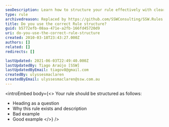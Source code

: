 ```yaml
---
seoDescription: Learn how to structure your rule effectively with clear headings, descriptions, and examples for better content creation
type: rule
archivedreason: Replaced by https://github.com/SSWConsulting/SSW.Rules.Content/wiki/How-to-Create-Rules
title: Do you use the correct Rule structure?
guid: b5772efb-08aa-471e-a2fb-166fd45720d9
uri: do-you-use-the-correct-rule-structure
created: 2010-03-18T23:43:27.000Z
authors: []
related: []
redirects: []

lastUpdated: 2021-06-03T22:49:40.000Z
lastUpdatedBy: Tiago Araújo [SSW]
lastUpdatedByEmail: tiagov8@gmail.com
createdBy: ulyssesmaclaren
createdByEmail: ulyssesmaclaren@ssw.com.au
---
```


<introEmbed
  body={<>
Your rule should be structured as follows:

* Heading as a question
* Why this rule exists and description
* Bad example
* Good example
  </>}
/>
